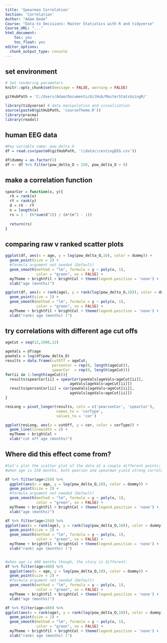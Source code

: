 ```yaml
---
title: 'Spearman Correlation'
Section: 'Correlation'
Author: "Adam Dede"
Course: "Data to Decisions: Master Statistics with R and tidyverse"
Course_URL: "..." 
html_document:
    toc: yes
    toc_float: yes
editor_options:
  chunk_output_type: console
---
```



## set environment

```r

# Set rendering parameters
knitr::opts_chunk$set(message = FALSE, warning = FALSE)

gitHubPath = 'C:/Users/Adam/Documents/GitHub/MasterStatsUsingR/'

library(tidyverse) # data manipulation and visualization
source(paste0(gitHubPath, 'courseTheme.R'))
library(pracma)
library(readxl)

```

## human EEG data 

```r

#Key variable name: pow_delta_O
df = read.csv(paste0(gitHubPath, '\\data\\restingEEG.csv'))

df$dummy = as.factor(1) 
df <- df %>% filter(pow_delta_O < 250, pow_delta_O > 0)


```

## make a correlation function

```r
spearCor = function(x, y){
  rX = rank(x)
  rY = rank(y)
  d = rX - rY
  n = length(x)
  rs = 1 - (6*sum(d^2)) / (n*(n^2 - 1))
  
  return(rs)
}


```

## comparing raw v ranked scatter plots

```r

ggplot(df, aes(x = age, y = log(pow_delta_O,10), color = dummy)) + 
  geom_point(size = 2) + 
  #formula argument not needed (Default)
  geom_smooth(method = "lm", formula = y ~ poly(x, 1), 
              color = "green", se = FALSE) +
  myTheme + brightFil + brightCol + theme(legend.position = 'none') +
  xlab("age (months)")

ggplot(df, aes(x = rank(age), y = rank(log(pow_delta_O,10)), color = dummy)) +
  geom_point(size = 2) + 
  geom_smooth(method = "lm", formula = y ~ poly(x, 1), 
              color = "green", se = FALSE) +
  myTheme + brightFil + brightCol + theme(legend.position = 'none') +
  xlab("rank( age (months) )")
```

## try correlations with different age cut offs

```r

ageCut = seq(12,1000,12)

ageVals = df$age
powVals = log(df$pow_delta_O)
results = data.frame(cutOff = ageCut, 
                     personCor = rep(0, length(ageCut)),
                     spearCor  = rep(0, length(ageCut)))
for(ii in 1:length(ageCut)){
  results$spearCor[ii] = spearCor(powVals[ageVals<ageCut[ii]], 
                             ageVals[ageVals<ageCut[ii]])
  results$personCor[ii] = cor(powVals[ageVals<ageCut[ii]], 
                             ageVals[ageVals<ageCut[ii]])
}

resLong = pivot_longer(results, cols = c('pearsonCor', 'spearCor'), 
                       names_to = 'corType', 
                       values_to = 'cor')

ggplot(resLong, aes(x = cutOff, y = cor, color = corType)) +
  geom_line(linewidth = 2) +
  myTheme + brightCol + 
  xlab("cut off age (months)")

```

## Where did this effect come from? 

```r
#let's plot the scatter plot of the data at a couple different points: 
#when age is 250 months, both pearson and spearman yield strong correlations:

df %>% filter(age<250) %>%
  ggplot(aes(x = age, y = log(pow_delta_O,10), color = dummy)) + 
  geom_point(size = 2) + 
  #formula argument not needed (Default)
  geom_smooth(method = "lm", formula = y ~ poly(x, 1), 
              color = "green", se = FALSE) +
  myTheme + brightFil + brightCol + theme(legend.position = 'none') +
  xlab("age (months)")

df %>% filter(age<250) %>%
ggplot(aes(x = rank(age), y = rank(log(pow_delta_O,10)), color = dummy)) +
  geom_point(size = 2) + 
  geom_smooth(method = "lm", formula = y ~ poly(x, 1), 
              color = "green", se = FALSE) +
  myTheme + brightFil + brightCol + theme(legend.position = 'none') +
  xlab("rank( age (months) )")


#when age is 400 months though, the story is different: 
df %>% filter(age<400) %>%
  ggplot(aes(x = age, y = log(pow_delta_O,10), color = dummy)) + 
  geom_point(size = 2) + 
  #formula argument not needed (Default)
  geom_smooth(method = "lm", formula = y ~ poly(x, 1), 
              color = "green", se = FALSE) +
  myTheme + brightFil + brightCol + theme(legend.position = 'none') +
  xlab("age (months)")

df %>% filter(age<400) %>%
ggplot(aes(x = rank(age), y = rank(log(pow_delta_O,10)), color = dummy)) +
  geom_point(size = 2) + 
  geom_smooth(method = "lm", formula = y ~ poly(x, 1), 
              color = "green", se = FALSE) +
  myTheme + brightFil + brightCol + theme(legend.position = 'none') +
  xlab("rank( age (months) )")



```


